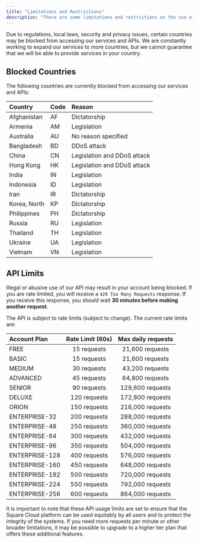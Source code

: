 ```yaml
---
title: "Limitations and Restrictions"
description: "There are some limitations and restrictions on the use of the Square Cloud API."
---
```


Due to regulations, local laws, security and privacy issues, certain countries may be blocked from accessing our services and APIs. We are constantly working to expand our services to more countries, but we cannot guarantee that we will be able to provide services in your country.

## Blocked Countries
The following countries are currently blocked from accessing our services and APIs:

| Country      | Code   | Reason                              |
| :----------- | :----  | :---------------------------------  |
| Afghanistan  | AF     | Dictatorship                        | 
| Armenia      | AM     | Legislation                         | 
| Australia    | AU     | No reason specified                 | 
| Bangladesh   | BD     | DDoS attack                         | 
| China        | CN     | Legislation and DDoS attack         | 
| Hong Kong    | HK     | Legislation and DDoS attack         | 
| India        | IN     | Legislation                         | 
| Indonesia    | ID     | Legislation                         | 
| Iran         | IR     | Dictatorship                        | 
| Korea, North | KP     | Dictatorship                        | 
| Philippines  | PH     | Dictatorship                        | 
| Russia       | RU     | Legislation                         |  
| Thailand     | TH     | Legislation                         | 
| Ukraine      | UA     | Legislation                         | 
| Vietnam      | VN     | Legislation                         | 

## API Limits
<Warning>Illegal or abusive use of our API may result in your account being blocked.</Warning>
<Warning>If you are rate limited, you will receive a `429 Too Many Requests` response. If you receive this response, you should wait **30 minutes before making another request**. </Warning>

The API is subject to rate limits (subject to change). The current rate limits are:

| Account Plan          | Rate Limit (60s)     | Max daily requests   |
| :-------------------- | :------------------: | :------------------: |
| FREE                  | 15 requests          | 21,600 requests      |
| BASIC                 | 15 requests          | 21,600 requests      |
| MEDIUM                | 30 requests          | 43,200 requests      |
| ADVANCED              | 45 requests          | 64,800 requests      |
| SENIOR                | 90 requests          | 129,600 requests     |
| DELUXE                | 120 requests         | 172,800 requests     |
| ORION                 | 150 requests         | 216,000 requests     |
| ENTERPRISE-32         | 200 requests         | 288,000 requests     |
| ENTERPRISE-48         | 250 requests         | 360,000 requests     |
| ENTERPRISE-64         | 300 requests         | 432,000 requests     |
| ENTERPRISE-96         | 350 requests         | 504,000 requests     |
| ENTERPRISE-128        | 400 requests         | 576,000 requests     |
| ENTERPRISE-160        | 450 requests         | 648,000 requests     |
| ENTERPRISE-192        | 500 requests         | 720,000 requests     |
| ENTERPRISE-224        | 550 requests         | 792,000 requests     |
| ENTERPRISE-256        | 600 requests         | 864,000 requests     |

It is important to note that these API usage limits are set to ensure that the Square Cloud platform can be used equitably by all users and to protect the integrity of the systems. If you need more requests per minute or other broader limitations, it may be possible to upgrade to a higher tier plan that offers these additional features.